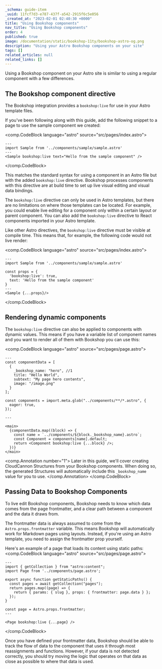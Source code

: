 ```yaml
---
_schema: guide-item
_uuid: 11fcf7d3-e787-437f-a542-2915f6c5e056
_created_at: "2023-02-01 02:40:30 +0000"
title: "Using Bookshop components"
nav_title: "Using Bookshop components"
order: 4
published: true
image: /documentation/static/bookshop-11ty/bookshop-astro-og.png
description: "Using your Astro Bookshop components on your site"
tags: []
related_articles: null
related_links: []
---
```


Using a Bookshop component on your Astro site is similar to using a regular component with a few differences.

## The Bookshop component directive

The Bookshop integration provides a `bookshop:live` for use in your Astro template files.

If you've been following along with this guide, add the following snippet
to a page to use the sample component we created:

<comp.CodeBlock language="astro" source="src/pages/index.astro">
```
---
import Sample from '../components/sample/sample.astro'
---
<Sample bookshop:live text="Hello from the sample component" />
```
</comp.CodeBlock>

This matches the standard syntax for using a component in an Astro file but with the added `bookshop:live` directive.
Bookshop processes components with this directive are at build time to set up live visual editing and visual data bindings.

The `bookshop:live` directive can only be used in Astro templates, but there are no limitations on where those templates can be located.
For example, you could enable live editing for a component only within a certain layout or parent component. You can
also add the `bookshop:live` directive to React components imported in your Astro template.

Like other Astro directives, the `bookshop:live` directive must be visible at compile time. This means that,
for example, the following code would not live render:

<comp.CodeBlock language="astro" source="src/pages/index.astro">
```
---
import Sample from '../components/sample/sample.astro'

const props = {
  'bookshop:live': true,
  text: 'Hello from the sample component'
}
---
<Sample {...props}/>
```
</comp.CodeBlock>

## Rendering dynamic components

The `bookshop:live` directive can also be applied to components with dynamic values.
This means if you have a variable list of component names and you want to render all of them
with Bookshop you can use this:

<comp.CodeBlock language="astro" source="src/pages/page.astro">
```
---
const componentData = [
  {
    _bookshop_name: "hero", //1
    title: "Hello World",
    subtext: "My page hero contents",
    image: "/image.png"
  }
];

const components = import.meta.glob("../components/**/*.astro", {
  eager: true,
});

---

<main>
  {componentData.map((block) => {
    const name = `../components/${block._bookshop_name}.astro`;
    const Component = components[name].default;
    return <Component bookshop:live {...block} />;
  })}
</main>

```
<comp.Annotation number="1">
  Later in this guide, we'll cover creating CloudCannon Structures from your Bookshop components.
  When doing so, the generated Structures will automatically include this `_bookshop_name` value for you to use.
</comp.Annotation>
</comp.CodeBlock>

## Passing Data to Bookshop Components

To live edit Bookshop components, Bookshop needs to know which data comes from the page frontmatter,
and a clear path between a component and the data it draws from.

The frontmatter data is always assumed to come from the `Astro.props.frontmatter` variable. This means Bookshop
will automatically work for Markdown pages using layouts. Instead, if you're using an Astro template, you
need to assign the frontmatter prop yourself.

Here's an example of a page that loads its content using static paths:
<comp.CodeBlock language="astro" source="src/pages/page.astro">
```
---
import { getCollection } from "astro:content";
import Page from '../components/page.astro';

export async function getStaticPaths() {
  const pages = await getCollection("pages");
  return pages.map((page) => {
    return { params: { slug }, props: { frontmatter: page.data } };
  });
}

const page = Astro.props.frontmatter;
---

<Page bookshop:live {...page} />

```
</comp.CodeBlock>

Once you have defined your frontmatter data, Bookshop should be able to track the flow of
data to the component that uses it through most reassignments and functions. However,
if your data is not detected correctly, you should try moving the logic that operates on
that data as close as possible to where that data is used.